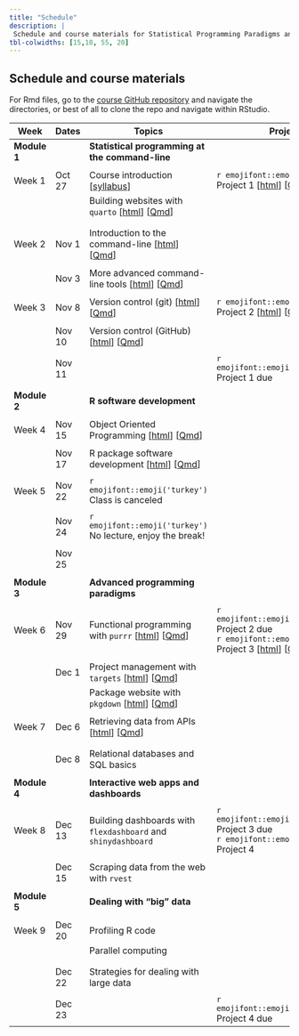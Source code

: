 ```yaml
---
title: "Schedule"
description: |
 Schedule and course materials for Statistical Programming Paradigms and Workflows (JHSPH Biostatistics 140.840 Fall 2022).
tbl-colwidths: [15,10, 55, 20]
---
```


## Schedule and course materials


For Rmd files, go to the [course GitHub repository](https://github.com/stephaniehicks/jhustatprogramming2022) and navigate the directories, or best of all to clone the repo and navigate within RStudio.

::: column-page
| Week         | Dates   | Topics | Projects  |
|---|---|---|---|---|
| **Module 1** | | **Statistical programming at the command-line**  | |
| | | |
| Week 1 | Oct 27  | Course introduction \[[syllabus](syllabus.qmd)\] | `r emojifont::emoji('palm_tree')` Project 1 \[[html](projects/2022-10-27-project-1/index.qmd)\] \[[Qmd](https://github.com/stephaniehicks/jhustatprogramming2022/blob/main/projects/2022-10-27-project-1/index.qmd)\]  |
| | | Building websites with `quarto` \[[html](posts/2022-10-27-build-website/index.qmd)\] \[[Qmd](https://github.com/stephaniehicks/jhustatprogramming2022/blob/main/posts/2022-10-27-build-website/index.qmd)\] | | 
| | | | |
| | | | |
| Week 2 | Nov 1  | Introduction to the command-line \[[html](posts/2022-11-01-command-line-part-1/index.qmd)\] \[[Qmd](https://github.com/stephaniehicks/jhustatprogramming2022/blob/main/posts/2022-11-01-command-line-part-1/index.qmd)\]  |   |
| | | | | 
| | Nov 3  | More advanced command-line tools \[[html](posts/2022-11-03-command-line-part-2/index.qmd)\] \[[Qmd](https://github.com/stephaniehicks/jhustatprogramming2022/blob/main/posts/2022-11-03-command-line-part-2/index.qmd)\] | |
| | |  | | 
| Week 3  | Nov 8 |  Version control (git) \[[html](posts/2022-11-08-version-control-part-1/index.qmd)\] \[[Qmd](https://github.com/stephaniehicks/jhustatprogramming2022/blob/main/posts/2022-11-08-version-control-part-1/index.qmd)\] | `r emojifont::emoji('palm_tree')` Project 2 \[[html](projects/2022-11-08-project-2/index.qmd)\] \[[Qmd](https://github.com/stephaniehicks/jhustatprogramming2022/blob/main/projects/2022-11-08-project-2/index.qmd)\]  | 
| | | |                            | | | |
| | Nov 10 | Version control (GitHub) \[[html](posts/2022-11-10-version-control-part-2/index.qmd)\] \[[Qmd](https://github.com/stephaniehicks/jhustatprogramming2022/blob/main/posts/2022-11-10-version-control-part-2/index.qmd)\]  |   |
| | | | | 
| | Nov 11 | | `r emojifont::emoji('fallen_leaf')` Project 1 due | 
| | | | | 
| **Module 2** |         | **R software development** | |  
| | | |
| Week 4 | Nov 15 | Object Oriented Programming \[[html](posts/2022-11-15-object-oriented-programming/index.qmd)\] \[[Qmd](https://github.com/stephaniehicks/jhustatprogramming2022/blob/main/posts/2022-11-15-object-oriented-programming/index.qmd)\] |  | 
| | | | |
| | Nov 17 | R package software development \[[html](posts/2022-11-17-r-pkg-dev-part-1/index.qmd)\] \[[Qmd](https://github.com/stephaniehicks/jhustatprogramming2022/blob/main/posts/2022-11-17-r-pkg-dev-part-1/index.qmd)\] | | 
| | | | | 
| Week 5   | Nov 22 | `r emojifont::emoji('turkey')` Class is canceled | | 
| | | | | 
| |  Nov 24 | `r emojifont::emoji('turkey')` No lecture, enjoy the break! | | 
| | | | |
| | Nov 25 | |   |
| | | | |
| **Module 3** |         | **Advanced programming paradigms** | |  
| | | | | 
| Week 6 | Nov 29 | Functional programming with `purrr` \[[html](posts/2022-11-29-purrr-fun-programming/index.qmd)\] \[[Qmd](https://github.com/stephaniehicks/jhustatprogramming2022/blob/main/posts/2022-11-29-purrr-fun-programming/index.qmd)\] | `r emojifont::emoji('fallen_leaf')` Project 2 due  <br /> `r emojifont::emoji('palm_tree')` Project 3  \[[html](projects/2022-11-22-project-3/index.qmd)\] \[[Qmd](https://github.com/stephaniehicks/jhustatprogramming2022/blob/main/projects/2022-11-22-project-3/index.qmd)\]  |
| | | | | 
| | Dec 1  | Project management with `targets` \[[html](posts/2022-12-01-targets-proj-workflows/index.qmd)\] \[[Qmd](https://github.com/stephaniehicks/jhustatprogramming2022/blob/main/posts/2022-12-01-targets-proj-workflows/index.qmd)\] | |
| | | Package website with `pkgdown` \[[html](posts/2022-12-01-pkgdown-pkg-website/index.qmd)\] \[[Qmd](https://github.com/stephaniehicks/jhustatprogramming2022/blob/main/posts/2022-12-01-pkgdown-pkg-website/index.qmd)\]  | |
| | | | | 
| Week 7 | Dec 6  | Retrieving data from APIs \[[html](posts/2022-12-06-gettingdata-api/index.qmd)\] \[[Qmd](https://github.com/stephaniehicks/jhustatprogramming2022/blob/main/posts/2022-12-06-gettingdata-api/index.qmd)\] | | 
| |  |  | |
| | | |
| | Dec 8 | Relational databases and SQL basics | | 
| | | |
| **Module 4** |  | **Interactive web apps and dashboards**  | | 
| | | |
|  Week 8 | Dec 13  |  Building dashboards with `flexdashboard` and `shinydashboard` | `r emojifont::emoji('fallen_leaf')` Project 3 due  <br />  `r emojifont::emoji('palm_tree')` Project 4  | 
| | | |
| | Dec 15  | Scraping data from the web with `rvest` |  | 
| | | |
| **Module 5** |  | **Dealing with "big" data**  | | 
| | | |
| Week 9       | Dec 20  | Profiling R code  |  | 
| | | Parallel computing | | 
|      |  |  | | 
| | | |
| | Dec 22 | Strategies for dealing with large data | | 
| | | |
| | Dec 23  | | `r emojifont::emoji('fallen_leaf')` Project 4 due  |
:::

